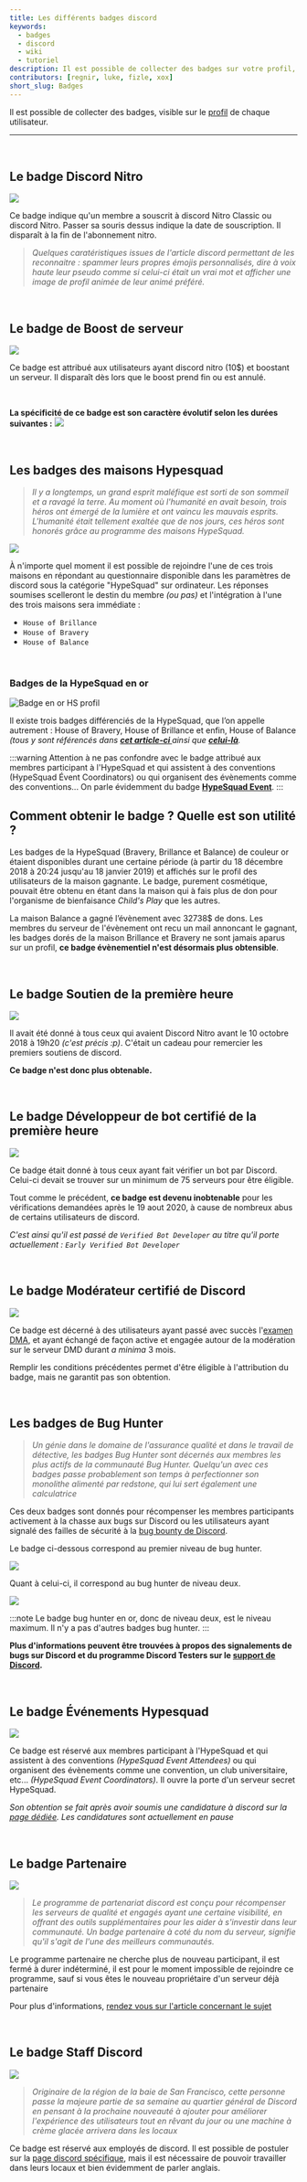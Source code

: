 ```yaml
---
title: Les différents badges discord
keywords:
  - badges
  - discord
  - wiki
  - tutoriel
description: Il est possible de collecter des badges sur votre profil, la liste est disponible ci dessous. Le niveau d'obtention de chacun n'est pas le même, et certains demandent un grand dévouement !
contributors: [regnir, luke, fizle, xox]
short_slug: Badges
---
```



Il est possible de collecter des badges, visible sur le [profil](https://discord.fr/wiki/parametres-compte/personnalisation-compte/profil/) de chaque utilisateur.

*********************
<br />

## Le badge Discord Nitro <Icon src="https://i.discord.fr/ptM.png" width="23" height="17" />
<img src="https://i.discord.fr/gbB.png" />

Ce badge indique qu'un membre a souscrit à discord Nitro Classic ou discord Nitro. Passer sa souris dessus indique la date de souscription. Il disparaît à la fin de l'abonnement nitro.

> *Quelques caratéristiques issues de l'article discord permettant de les reconnaitre : spammer leurs propres émojis personnalisés, dire à voix haute leur pseudo comme si celui-ci était un vrai mot et afficher une image de profil animée de leur animé préféré.*

<br />

## Le badge de Boost de serveur <Icon src= "https://i.discord.fr/1cU.png" width="17" height="17" />
<img src="https://i.discord.fr/zSo.png" />

Ce badge est attribué aux utilisateurs ayant discord nitro (10$) et boostant un serveur. Il disparaît dès lors que le boost prend fin ou est annulé.

<br />

**La spécificité de ce badge est son caractère évolutif selon les durées suivantes :**
<img src="https://i.discord.fr/jZ6.png"/>

<br />

## Les badges des maisons Hypesquad <Icon src= "https://i.discord.fr/N5s.png" width="17" height="17" /> <Icon src= "https://i.discord.fr/ig0.png" width="17" height="17" /> <Icon src= "https://i.discord.fr/bVC.png" width="17" height="17" />
> *Il y a longtemps, un grand esprit maléfique est sorti de son sommeil et a ravagé la terre. Au moment où l'humanité en avait besoin, trois héros ont émergé de la lumière et ont vaincu les mauvais esprits. L'humanité était tellement exaltée que de nos jours, ces héros sont honorés grâce au programme des maisons HypeSquad.*

<img src="https://i.discord.fr/MIU.png" />

À n'importe quel moment il est possible de rejoindre l'une de ces trois maisons en répondant au questionnaire disponible dans les paramètres de discord sous la catégorie "HypeSquad" sur ordinateur.
Les réponses soumises scelleront le destin du membre *(ou pas)* et l'intégration à  l'une des trois maisons sera immédiate : 
- `House of Brillance` <Icon src= "https://i.discord.fr/bVC.png" width="13" height="13" />
- `House of Bravery`<Icon src= "https://i.discord.fr/N5s.png" width="13" height="13" /> 
- `House of Balance`<Icon src= "https://i.discord.fr/ig0.png" width="13" height="13" />

<br />


### Badges de la HypeSquad en or <Icon src= "https://i.discord.fr/LtdH.png" width="54" height="29" />

![Badge en or HS profil](https://i.discord.fr/BMxk.jpg)


Il existe trois badges différenciés de la HypeSquad, que l’on appelle autrement : House of  Bravery, House of Brillance et enfin, House of Balance *(tous y sont référencés dans **[cet article-ci ](https://discord.fr/wiki/programmes-communautaires/hypesquad/hypesquad-online/)** ainsi que **[celui-là](https://discord.fr/wiki/programmes-communautaires/outils-communautaires/badges/?_highlight=badge#le-badge-modérateur-certifié-de-discord)**.*

:::warning
Attention à ne pas confondre avec le badge attribué aux membres participant à l'HypeSquad et qui assistent à des conventions (HypeSquad Évent Coordinators) ou qui organisent des évènements comme des conventions... 
On parle évidemment du badge [**HypeSquad Event**](https://discord.fr/wiki/programmes-communautaires/hypesquad/hypesquad-events/).<Icon src= "https://i.discord.fr/CS2.png" width="20" height="17"/>
:::


## Comment obtenir le badge ? Quelle est son utilité ?

Les badges de la HypeSquad (Bravery, Brillance et Balance) de couleur or étaient disponibles durant une certaine période (à partir du 18 décembre 2018 à 20:24 jusqu'au 18 janvier 2019) et affichés sur le profil des utilisateurs de la maison gagnante. Le badge, purement cosmétique, pouvait être obtenu en étant dans la maison qui à fais plus de don pour l'organisme de bienfaisance *Child's Play* que les autres. 

La maison Balance a gagné l’évènement avec 32738$ de dons. Les membres du serveur de l'évènement ont recu un mail annoncant le gagnant, les badges dorés de la maison Brillance et Bravery ne sont jamais aparus sur un profil, **ce badge évènementiel n'est désormais plus obtensible**.


<br />

## Le badge Soutien de la première heure <Icon src= "https://i.discord.fr/6Fe.png" width="20" height="17" />
<img src="https://i.discord.fr/YJs.png" />

Il avait été donné à tous ceux qui avaient Discord Nitro avant le 10 octobre 2018 à 19h20 *(c'est précis :p)*. C'était un cadeau pour remercier les premiers soutiens de discord.

**Ce badge n'est donc plus obtenable.**

<br />

## Le badge Développeur de bot certifié de la première heure <Icon src= "https://i.discord.fr/Vov.png" width="17" height="17" />
<img src="https://i.discord.fr/hAe.png" />

Ce badge était donné à tous ceux ayant fait vérifier un bot par Discord. Celui-ci devait se trouver sur un minimum de 75 serveurs pour être éligible.

Tout comme le précédent, **ce badge est devenu inobtenable** pour les vérifications demandées après le 19 aout 2020, à cause de nombreux abus de certains utilisateurs de discord.

*C'est ainsi qu'il est passé de `Verified Bot Developer` au titre qu'il porte actuellement : `Early Verified Bot Developer`*

<br />

## Le badge Modérateur certifié de Discord <Icon src="https://i.discord.fr/EpA.png" width="17" height="17" />
<img src="https://i.discord.fr/I3C.png" />

Ce badge est décerné à des utilisateurs ayant passé avec succès l'[examen DMA](https://discord.com/moderation/exam), et ayant échangé de façon active et engagée autour de la modération sur le serveur DMD durant _a minima_ 3 mois.

Remplir les conditions précédentes permet d'être éligible à l'attribution du badge, mais ne garantit pas son obtention.

<br />

## Les badges de Bug Hunter <Icon src= "https://i.discord.fr/Ye7.png" width="17" height="17" /> <Icon src= "https://i.discord.fr/2F7.png" width="17" height="17" />
> *Un génie dans le domaine de l'assurance qualité et dans le travail de détective, les badges Bug Hunter sont décernés aux membres les plus actifs de la communauté Bug Hunter. Quelqu'un avec ces badges passe probablement son temps à perfectionner son monolithe alimenté par redstone, qui lui sert également une calculatrice*

Ces deux badges sont donnés pour récompenser les membres participants activement à la chasse aux bugs sur Discord ou les utilisateurs ayant signalé des failles de sécurité à la [bug bounty de Discord](https://discord.com/security).

Le badge ci-dessous correspond au premier niveau de bug hunter. 

<img src="https://i.discord.fr/74v.png" /> 

Quant à celui-ci, il correspond au bug hunter de niveau deux. 

<img src="https://i.discord.fr/e8i.png" />

:::note
Le badge bug hunter en or, donc de niveau deux, est le niveau maximum. Il n'y a pas d'autres badges bug hunter.
:::

**Plus d'informations peuvent être trouvées à propos des signalements de bugs sur Discord et du programme Discord Testers sur le [support de Discord](https://dis.gd/bugs).**

<br />

## Le badge Événements Hypesquad <Icon src= "https://i.discord.fr/CS2.png" width="20" height="17" />
<img src="https://i.discord.fr/Tps.png" />

Ce badge est réservé aux membres participant à l'HypeSquad et qui assistent à des conventions *(HypeSquad Event Attendees)* ou qui organisent des évènements comme une convention, un club universitaire, etc... *(HypeSquad Event Coordinators)*. Il ouvre la porte d'un serveur secret HypeSquad.

*Son obtention se fait après avoir soumis une candidature à discord sur la [page dédiée](https://discord.com/hypesquad). Les candidatures sont actuellement en pause*
   
<br />

## Le badge Partenaire <Icon src= "https://i.discord.fr/5nB.png" width="17" height="17" />
<img src="https://i.discord.fr/jIZ.png" />

> *Le programme de partenariat discord est conçu pour récompenser les serveurs de qualité et engagés ayant une certaine visibilité, en offrant des outils supplémentaires pour les aider à s'investir dans leur communauté. Un badge partenaire à coté du nom du serveur, signifie qu'il s'agit de l'une des meilleurs communautés.*

Le programme partenaire ne cherche plus de nouveau participant, il est fermé à durer indéterminé, il est pour le moment impossible de rejoindre ce programme, sauf si vous êtes le nouveau propriétaire d'un serveur déjà partenaire 

Pour plus d'informations, [rendez vous sur l'article concernant le sujet](https://discord.fr/wiki/)

<br />

## Le badge Staff Discord <Icon src= "https://i.discord.fr/BbZ.png" width="17" height="17" />
<img src="https://i.discord.fr/wcg.png" />

> *Originaire de la région de la baie de San Francisco, cette personne passe la majeure partie de sa semaine au quartier général de Discord en pensant à la prochaine nouveauté à ajouter pour améliorer l'expérience des utilisateurs tout en rêvant du jour ou une machine à crème glacée arrivera dans les locaux*

Ce badge est réservé aux employés de discord. Il est possible de postuler sur la [page discord spécifique](https://discord.com/jobs), mais il est nécessaire de pouvoir travailler dans leurs locaux et bien évidemment de parler anglais.
